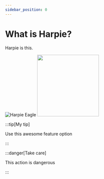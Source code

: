 ```yaml
---
sidebar_position: 0
---
```


# What is Harpie?

Harpie is this.

![Harpie Eagle](../static/img/fullphoenix.png)
<img src={HarpieEagle}  width="200"/>

:::tip[My tip]

Use this awesome feature option

:::

:::danger[Take care]

This action is dangerous

:::